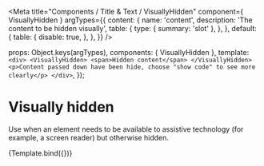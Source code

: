 

<Meta
  title="Components / Title &amp; Text / VisuallyHidden"
  component={ VisuallyHidden }
  argTypes={{
    content: {
      name: 'content',
      description: 'The content to be hidden visually',
      table: {
        type: {
          summary: 'slot'
        },
      },
    },
    default: {
      table: {
        disable: true,
      },
    },
  }}
/>

  props: Object.keys(argTypes),
  components: { VisuallyHidden },
  template: `<div>
      <VisuallyHidden>
        <span>Hidden content</span>
      </VisuallyHidden>
      <p>Content passed down have been hide, choose "show code" to see more clearly</p>
    </div>`,
});

# Visually hidden

Use when an element needs to be available to assistive technology (for example, a screen reader) but otherwise hidden.

<Canvas>
  <Story name="VisuallyHidden">
    {Template.bind({})}
  </Story>
</Canvas>

<ArgsTable story="VisuallyHidden" />
